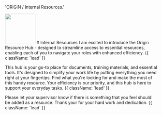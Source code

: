 
  'ORIGIN / Internal Resources.'

<HeroPattern />
          <img src="origin-logo.png" width="100px" alt="" />
# Internal Resources
I am excited to introduce the Origin Resource Hub - designed to streamline access to essential resources, enabling each of you to navigate your roles with enhanced efficiency. {{ className: 'lead' }}

This hub is your go-to place for documents, training materials, and essential tools. It's designed to simplify your work life by putting everything you need right at your fingertips. Find what you're looking for and make the most of this handy resource. Your efficiency is our priority, and this hub is here to support your everyday tasks. {{ className: 'lead' }}

Please let your supervisor know if there is something that you feel should be added as a resource. Thank your for your hard work and dedication. {{ className: 'lead' }}
